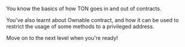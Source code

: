 You know the basics of how TON goes in and out of contracts.

You've also learnt about Ownable contract, and how it can be used to restrict the usage of some methods to a privileged address.

Move on to the next level when you're ready!
